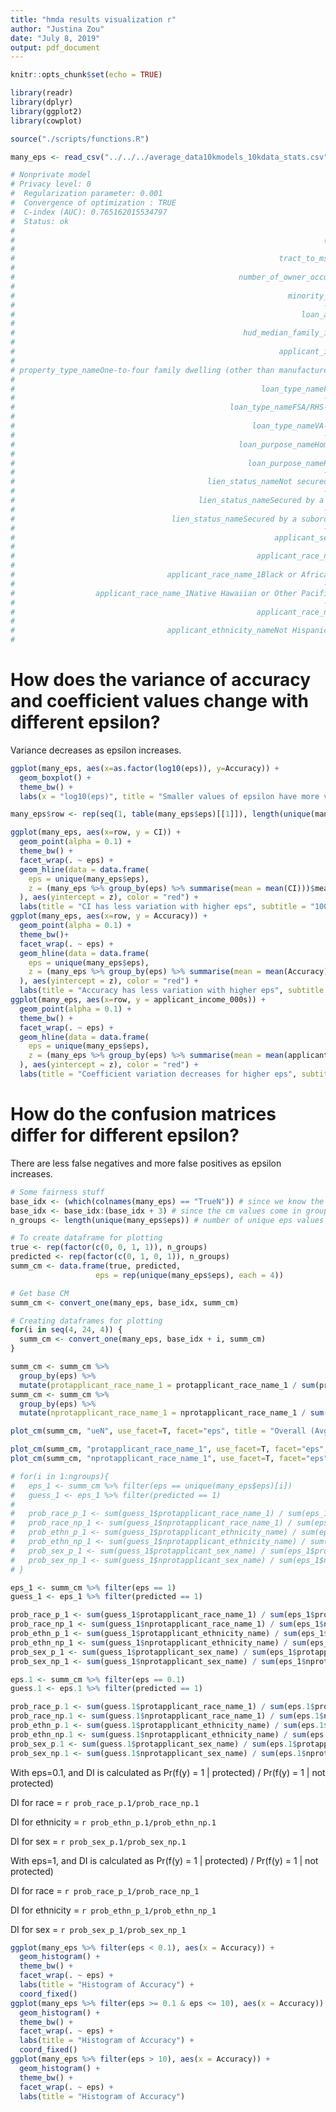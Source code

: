 ```yaml
---
title: "hmda results visualization r"
author: "Justina Zou"
date: "July 8, 2019"
output: pdf_document
---
```


```r
knitr::opts_chunk$set(echo = TRUE)
```

```r
library(readr)
library(dplyr)
library(ggplot2)
library(cowplot)

source("./scripts/functions.R")
```

```r
many_eps <- read_csv("../../../average_data10kmodels_10kdata_stats.csv")
```

```r
# Nonprivate model
# Privacy level: 0 
#  Regularization parameter: 0.001 
#  Convergence of optimization : TRUE 
#  C-index (AUC): 0.765162015534797 
#  Status: ok 
# 
#                                                                     (Intercept) 
#                                                                      1.55908360 
#                                                           tract_to_msamd_income 
#                                                                      0.73395046 
#                                                  number_of_owner_occupied_units 
#                                                                      0.33532121 
#                                                             minority_population 
#                                                                     -0.45441806 
#                                                                loan_amount_000s 
#                                                                      2.31909335 
#                                                   hud_median_family_income_000s 
#                                                                      0.94358958 
#                                                           applicant_income_000s 
#                                                                      2.21576593 
# property_type_nameOne-to-four family dwelling (other than manufactured housing) 
#                                                                      2.24792941 
#                                                       loan_type_nameFHA-insured 
#                                                                     -0.22469512 
#                                                loan_type_nameFSA/RHS-guaranteed 
#                                                                      0.20307120 
#                                                     loan_type_nameVA-guaranteed 
#                                                                     -0.23131807 
#                                                  loan_purpose_nameHome purchase 
#                                                                      2.67635323 
#                                                    loan_purpose_nameRefinancing 
#                                                                     -1.58336215 
#                                           lien_status_nameNot secured by a lien 
#                                                                     -2.09831321 
#                                         lien_status_nameSecured by a first lien 
#                                                                     -0.03483637 
#                                   lien_status_nameSecured by a subordinate lien 
#                                                                     -0.25791872 
#                                                          applicant_sex_nameMale 
#                                                                      0.29616826 
#                                                      applicant_race_name_1Asian 
#                                                                      0.27731421 
#                                  applicant_race_name_1Black or African American 
#                                                                     -1.27631996 
#                  applicant_race_name_1Native Hawaiian or Other Pacific Islander 
#                                                                     -0.10005006 
#                                                      applicant_race_name_1White 
#                                                                      1.16880270 
#                                  applicant_ethnicity_nameNot Hispanic or Latino 
#                                                                      0.14280070
```


# How does the variance of accuracy and coefficient values change with different epsilon?

Variance decreases as epsilon increases.

```r
ggplot(many_eps, aes(x=as.factor(log10(eps)), y=Accuracy)) + 
  geom_boxplot() + 
  theme_bw() +
  labs(x = "log10(eps)", title = "Smaller values of epsilon have more variation")
```

```r
many_eps$row <- rep(seq(1, table(many_eps$eps)[[1]]), length(unique(many_eps$eps))) # add row numbers to match eps

ggplot(many_eps, aes(x=row, y = CI)) + 
  geom_point(alpha = 0.1) + 
  theme_bw() + 
  facet_wrap(. ~ eps) + 
  geom_hline(data = data.frame(
    eps = unique(many_eps$eps),
    z = (many_eps %>% group_by(eps) %>% summarise(mean = mean(CI)))$mean
  ), aes(yintercept = z), color = "red") +
  labs(title = "CI has less variation with higher eps", subtitle = "10000 runs for each eps, 10k rows")
ggplot(many_eps, aes(x=row, y = Accuracy)) + 
  geom_point(alpha = 0.1) + 
  theme_bw()+ 
  facet_wrap(. ~ eps) + 
  geom_hline(data = data.frame(
    eps = unique(many_eps$eps),
    z = (many_eps %>% group_by(eps) %>% summarise(mean = mean(Accuracy)))$mean
  ), aes(yintercept = z), color = "red") +
  labs(title = "Accuracy has less variation with higher eps", subtitle = "10000 runs for each eps, 10k rows")
ggplot(many_eps, aes(x=row, y = applicant_income_000s)) + 
  geom_point(alpha = 0.1) + 
  theme_bw() + 
  facet_wrap(. ~ eps) + 
  geom_hline(data = data.frame(
    eps = unique(many_eps$eps),
    z = (many_eps %>% group_by(eps) %>% summarise(mean = mean(applicant_income_000s)))$mean
  ), aes(yintercept = z), color = "red") +
  labs(title = "Coefficient variation decreases for higher eps", subtitle = "10000 runs for each eps, 10k rows")
```

# How do the confusion matrices differ for different epsilon?

There are less false negatives and more false positives as epsilon increases.

```r
# Some fairness stuff
base_idx <- (which(colnames(many_eps) == "TrueN")) # since we know the cm values are all at the end
base_idx <- base_idx:(base_idx + 3) # since the cm values come in groups of 4
n_groups <- length(unique(many_eps$eps)) # number of unique eps values

# To create dataframe for plotting
true <- rep(factor(c(0, 0, 1, 1)), n_groups)
predicted <- rep(factor(c(0, 1, 0, 1)), n_groups)
summ_cm <- data.frame(true, predicted, 
                   eps = rep(unique(many_eps$eps), each = 4))

# Get base CM
summ_cm <- convert_one(many_eps, base_idx, summ_cm)

# Creating dataframes for plotting
for(i in seq(4, 24, 4)) {
  summ_cm <- convert_one(many_eps, base_idx + i, summ_cm)
}

summ_cm <- summ_cm %>% 
  group_by(eps) %>% 
  mutate(protapplicant_race_name_1 = protapplicant_race_name_1 / sum(protapplicant_race_name_1))
summ_cm <- summ_cm %>% 
  group_by(eps) %>% 
  mutate(nprotapplicant_race_name_1 = nprotapplicant_race_name_1 / sum(nprotapplicant_race_name_1))

plot_cm(summ_cm, "ueN", use_facet=T, facet="eps", title = "Overall (Avg)")

plot_cm(summ_cm, "protapplicant_race_name_1", use_facet=T, facet="eps", title = "Protected Race (Avg)")
plot_cm(summ_cm, "nprotapplicant_race_name_1", use_facet=T, facet="eps", title = "Not Protected Race (Avg)")

# for(i in 1:ngroups){
#   eps_1 <- summ_cm %>% filter(eps == unique(many_eps$eps)[i])
#   guess_1 <- eps_1 %>% filter(predicted == 1)
#   
#   prob_race_p_1 <- sum(guess_1$protapplicant_race_name_1) / sum(eps_1$protapplicant_race_name_1)
#   prob_race_np_1 <- sum(guess_1$nprotapplicant_race_name_1) / sum(eps_1$nprotapplicant_race_name_1)
#   prob_ethn_p_1 <- sum(guess_1$protapplicant_ethnicity_name) / sum(eps_1$protapplicant_ethnicity_name)
#   prob_ethn_np_1 <- sum(guess_1$nprotapplicant_ethnicity_name) / sum(eps_1$nprotapplicant_ethnicity_name)
#   prob_sex_p_1 <- sum(guess_1$protapplicant_sex_name) / sum(eps_1$protapplicant_sex_name)
#   prob_sex_np_1 <- sum(guess_1$nprotapplicant_sex_name) / sum(eps_1$nprotapplicant_sex_name)
# }

eps_1 <- summ_cm %>% filter(eps == 1)
guess_1 <- eps_1 %>% filter(predicted == 1)

prob_race_p_1 <- sum(guess_1$protapplicant_race_name_1) / sum(eps_1$protapplicant_race_name_1)
prob_race_np_1 <- sum(guess_1$nprotapplicant_race_name_1) / sum(eps_1$nprotapplicant_race_name_1)
prob_ethn_p_1 <- sum(guess_1$protapplicant_ethnicity_name) / sum(eps_1$protapplicant_ethnicity_name)
prob_ethn_np_1 <- sum(guess_1$nprotapplicant_ethnicity_name) / sum(eps_1$nprotapplicant_ethnicity_name)
prob_sex_p_1 <- sum(guess_1$protapplicant_sex_name) / sum(eps_1$protapplicant_sex_name)
prob_sex_np_1 <- sum(guess_1$nprotapplicant_sex_name) / sum(eps_1$nprotapplicant_sex_name)

eps.1 <- summ_cm %>% filter(eps == 0.1)
guess.1 <- eps.1 %>% filter(predicted == 1)

prob_race_p.1 <- sum(guess.1$protapplicant_race_name_1) / sum(eps.1$protapplicant_race_name_1)
prob_race_np.1 <- sum(guess.1$nprotapplicant_race_name_1) / sum(eps.1$nprotapplicant_race_name_1)
prob_ethn_p.1 <- sum(guess.1$protapplicant_ethnicity_name) / sum(eps.1$protapplicant_ethnicity_name)
prob_ethn_np.1 <- sum(guess.1$nprotapplicant_ethnicity_name) / sum(eps.1$nprotapplicant_ethnicity_name)
prob_sex_p.1 <- sum(guess.1$protapplicant_sex_name) / sum(eps.1$protapplicant_sex_name)
prob_sex_np.1 <- sum(guess.1$nprotapplicant_sex_name) / sum(eps.1$nprotapplicant_sex_name)
```

With eps=0.1, and DI is calculated as Pr(f(y) = 1 | protected) / Pr(f(y) = 1 | not protected)

DI for race = `r prob_race_p.1/prob_race_np.1`

DI for ethnicity = `r prob_ethn_p.1/prob_ethn_np.1`

DI for sex = `r prob_sex_p.1/prob_sex_np.1`

With eps=1, and DI is calculated as Pr(f(y) = 1 | protected) / Pr(f(y) = 1 | not protected)

DI for race = `r prob_race_p_1/prob_race_np_1`

DI for ethnicity = `r prob_ethn_p_1/prob_ethn_np_1`

DI for sex = `r prob_sex_p_1/prob_sex_np_1`

<!-- # What does the distribution of Accuracy look like for different epsilon? -->

```r
ggplot(many_eps %>% filter(eps < 0.1), aes(x = Accuracy)) + 
  geom_histogram() + 
  theme_bw() + 
  facet_wrap(. ~ eps) + 
  labs(title = "Histogram of Accuracy") + 
  coord_fixed()
ggplot(many_eps %>% filter(eps >= 0.1 & eps <= 10), aes(x = Accuracy)) + 
  geom_histogram() + 
  theme_bw() + 
  facet_wrap(. ~ eps) + 
  labs(title = "Histogram of Accuracy") + 
  coord_fixed()
ggplot(many_eps %>% filter(eps > 10), aes(x = Accuracy)) + 
  geom_histogram() + 
  theme_bw() + 
  facet_wrap(. ~ eps) + 
  labs(title = "Histogram of Accuracy")
```









